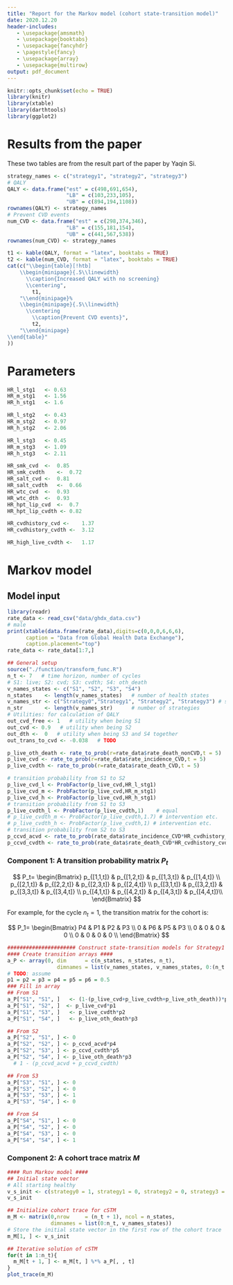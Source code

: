 ```yaml
---
title: "Report for the Markov model (cohort state-transition model)"
date: 2020.12.20
header-includes:
   - \usepackage{amsmath}
   - \usepackage{booktabs}
   - \usepackage{fancyhdr}
   - \pagestyle{fancy}
   - \usepackage{array}
   - \usepackage{multirow}
output: pdf_document
---
```

```r
knitr::opts_chunk$set(echo = TRUE)
library(knitr)
library(xtable)
library(darthtools)
library(ggplot2)

```


# Results from the paper

These two tables are from the result part of the paper by Yaqin Si.
```r
strategy_names <- c("strategy1", "strategy2", "strategy3")
# QALY
QALY <- data.frame("est" = c(498,691,654),
                   "LB" = c(103,233,105),
                   "UB" = c(894,194,1108))
rownames(QALY) <- strategy_names
# Prevent CVD events
num_CVD <- data.frame("est" = c(298,374,346),
                   "LB" = c(155,181,154),
                   "UB" = c(441,567,538))
rownames(num_CVD) <- strategy_names
```

```r
t1 <- kable(QALY, format = "latex", booktabs = TRUE)
t2 <- kable(num_CVD, format = "latex", booktabs = TRUE)
cat(c("\\begin{table}[!htb]
    \\begin{minipage}{.5\\linewidth}
      \\caption{Increased QALY with no screening}
      \\centering",
        t1,
    "\\end{minipage}%
    \\begin{minipage}{.5\\linewidth}
      \\centering
        \\caption{Prevent CVD events}",
        t2,
    "\\end{minipage} 
\\end{table}"
))  
```

\newpage
# Parameters 
```r
HR_l_stg1	<- 0.63
HR_m_stg1	<- 1.56
HR_h_stg1	<- 1.6

HR_l_stg2	<- 0.43
HR_m_stg2	<- 0.97
HR_h_stg2	<- 2.06

HR_l_stg3	<- 0.45
HR_m_stg3	<- 1.09
HR_h_stg3	<- 2.11

HR_smk_cvd	<-	0.85
HR_smk_cvdth	<-	0.72
HR_salt_cvd	<-	0.81
HR_salt_cvdth	<-	0.66
HR_wtc_cvd	<-	0.93
HR_wtc_dth	<-	0.93
HR_hpt_lip_cvd	<-	0.7
HR_hpt_lip_cvdth <-	0.82

HR_cvdhistory_cvd <-	1.37
HR_cvdhistory_cvdth <-	3.12

HR_high_live_cvdth <-	1.17
```

# Markov model
## Model input 
```r
library(readr)
rate_data <- read_csv("data/ghdx_data.csv")
# male
print(xtable(data.frame(rate_data),digits=c(0,0,0,6,6,6),
      caption = "Data from Global Health Data Exchange"),
      caption.placement="top")
rate_data <- rate_data[1:7,]

```


```r
## General setup
source("./function/transform_func.R")
n_t <- 7   # time horizon, number of cycles
# S1: live; S2: cvd; S3: cvdth; S4: oth_death
v_names_states <- c("S1", "S2", "S3", "S4")  
n_states    <- length(v_names_states)   # number of health states 
v_names_str <- c("Strategy0","Strategy1", "Strategy2", "Strategy3") # store the strategy names
n_str       <- length(v_names_str)      # number of strategies
# Utilities: for calculation of QALY
out_cvd_free <-	1   # utility when being S1
out_cvd <- 0.9   # utility when being S2
out_dth <-	0   # utility when being S3 and S4 together
out_trans_to_cvd <-	-0.038   # TODO

p_live_oth_death <- rate_to_prob(r=rate_data$rate_death_nonCVD,t = 5)
p_live_cvd <- rate_to_prob(r=rate_data$rate_incidence_CVD,t = 5)
p_live_cvdth <- rate_to_prob(r=rate_data$rate_death_CVD,t = 5)

# transition probability from S1 to S2
p_live_cvd_l <- ProbFactor(p_live_cvd,HR_l_stg1)
p_live_cvd_m <- ProbFactor(p_live_cvd,HR_m_stg1)
p_live_cvd_h <- ProbFactor(p_live_cvd,HR_h_stg1)
# transition probability from S1 to S3
p_live_cvdth_l <- ProbFactor(p_live_cvdth,1)    # equal
# p_live_cvdth_m <- ProbFactor(p_live_cvdth,1.7) # intervention etc.
# p_live_cvdth_h <- ProbFactor(p_live_cvdth,1) # intervention etc.
# transition probability from S2 to S3
p_ccvd_acvd <- rate_to_prob(rate_data$rate_incidence_CVD*HR_cvdhistory_cvd,t=5)
p_ccvd_cvdth <- rate_to_prob(rate_data$rate_death_CVD*HR_cvdhistory_cvdth,t=5)
```


\begin{center}
\begin{table}
\caption{Incedence rate}
\begin{tabular}{cccc} 
\hline
Item & & CVD incidence(HR) & CVD cause-specific mortality (HR)  \\
\hline
\multirow{3}{6em}{Strategy 1}& {Low risk} & `r HR_l_stg1` & 1   \\
& {Medium risk}& `r HR_m_stg1`  &  1\\
& {High risk}& `r HR_h_stg1`  &  1.7 \\
\hline
\multirow{3}{6em}{Strategy 2}& {Low risk}& `r HR_l_stg2`  & 1 \\
& {Medium risk}  & `r HR_m_stg2` &  1\\
& {High risk}  &`r HR_h_stg2`  &  1.7\\
\hline
\multirow{3}{6em}{Strategy 3}& {Low risk}  & `r HR_l_stg1` & 1 \\
& {Medium risk}  & `r HR_m_stg3` &  1\\
& {High risk}  & `r HR_h_stg3` &  1.7\\
\hline
\multirow{3}{6em}{Intervention}& {Weight control}  & `r HR_wtc_cvd` &  `r HR_wtc_dth`\\
& {Smoke cession}  & `r HR_smk_cvd` & `r HR_smk_cvdth` \\
& {Salt reduction}  & `r HR_salt_cvd` & `r HR_salt_cvdth` \\
\hline
Medication & Statin and antihypertensive &  &  \\
\hline
\end{tabular}
\end{table}
\end{center}

### Component 1: A transition probability matrix $P_t$
$$
P_t=
\begin{Bmatrix}
p_{[1,1,t]} & p_{[1,2,t]} & p_{[1,3,t]} & p_{[1,4,t]} \\
p_{[2,1,t]} & p_{[2,2,t]} & p_{[2,3,t]} & p_{[2,4,t]} \\
p_{[3,1,t]} & p_{[3,2,t]} & p_{[3,3,t]} & p_{[3,4,t]} \\
p_{[4,1,t]} & p_{[4,2,t]} & p_{[4,3,t]} & p_{[4,4,t]}\\
\end{Bmatrix}
$$

For example, for the cycle $n_t=1$, the transition matrix for the cohort is:


$$
P_1=
\begin{Bmatrix}
P4 & P1 &  P2 & P3 \\
0 & P6 & P5 & P3 \\
0 & 0 & 0 & 0  \\
0 & 0 & 0 & 0 \\
\end{Bmatrix}
$$


```r
###################### Construct state-transition models for Strategy1 #####################
#### Create transition arrays ####
a_P <- array(0, dim      = c(n_states, n_states, n_t),
                dimnames = list(v_names_states, v_names_states, 0:(n_t - 1)))
# TODO: assume 
p1 = p2 = p3 = p4 = p5 = p6 = 0.5
### Fill in array
## From S1
a_P["S1", "S1", ]   <- (1-(p_live_cvd+p_live_cvdth+p_live_oth_death))*p4
a_P["S1", "S2", ]  <- p_live_cvd*p1
a_P["S1", "S3", ]   <- p_live_cvdth*p2
a_P["S1", "S4", ]   <- p_live_oth_death*p3

## From S2
a_P["S2", "S1", ] <- 0
a_P["S2", "S2", ] <- p_ccvd_acvd*p4
a_P["S2", "S3", ] <- p_ccvd_cvdth*p5
a_P["S2", "S4", ] <- p_live_oth_death*p3
  # 1 - (p_ccvd_acvd + p_ccvd_cvdth)

## From S3
a_P["S3", "S1", ] <- 0
a_P["S3", "S2", ] <- 0
a_P["S3", "S3", ] <- 1
a_P["S3", "S4", ] <- 0

## From S4
a_P["S4", "S1", ] <- 0
a_P["S4", "S2", ] <- 0
a_P["S4", "S3", ] <- 0
a_P["S4", "S4", ] <- 1

```

### Component 2: A  cohort trace matrix $M$
```r
#### Run Markov model ####
## Initial state vector
# All starting healthy
v_s_init <- c(strategy0 = 1, strategy1 = 0, strategy2 = 0, strategy3 = 0) # initial state vector
v_s_init

## Initialize cohort trace for cSTM 
m_M <- matrix(0,nrow     = (n_t + 1), ncol = n_states, 
              dimnames = list(0:n_t, v_names_states))
# Store the initial state vector in the first row of the cohort trace
m_M[1, ] <- v_s_init

## Iterative solution of cSTM
for(t in 1:n_t){
  m_M[t + 1, ] <- m_M[t, ] %*% a_P[, , t]
}
plot_trace(m_M)
```

